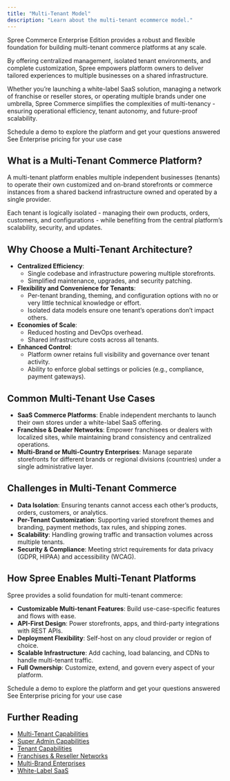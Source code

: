 ```yaml
---
title: "Multi-Tenant Model"
description: "Learn about the multi-tenant ecommerce model."
---
```


Spree Commerce Enterprise Edition provides a robust and flexible foundation for building multi-tenant commerce platforms at any scale.

By offering centralized management, isolated tenant environments, and complete customization, Spree empowers platform owners to deliver tailored experiences to multiple businesses on a shared infrastructure.

Whether you’re launching a white-label SaaS solution, managing a network of franchise or reseller stores, or operating multiple brands under one umbrella, Spree Commerce simplifies the complexities of multi-tenancy - ensuring operational efficiency, tenant autonomy, and future-proof scalability.

<Columns cols={2}>
  <Card title="Book a Demo" icon="eye" href="https://getvendo.com/book-a-demo/" cta="Click here">
    Schedule a demo to explore the platform and get your questions answered
  </Card>

  <Card title="Ask for Pricing" icon="dollar-sign" href="https://spreecommerce.org/get-started/" cta="Click here">
    See Enterprise pricing for your use case
  </Card>
</Columns>

## What is a Multi-Tenant Commerce Platform?

A multi-tenant platform enables multiple independent businesses (tenants) to operate their own customized and on-brand storefronts or commerce instances from a shared backend infrastructure owned and operated by a single provider. 

Each tenant is logically isolated - managing their own products, orders, customers, and configurations - while benefiting from the central platform’s scalability, security, and updates.

## Why Choose a Multi-Tenant Architecture?

- **Centralized Efficiency**:
  - Single codebase and infrastructure powering multiple storefronts.
  - Simplified maintenance, upgrades, and security patching.
- **Flexibility and Convenience for Tenants**:
  - Per-tenant branding, theming, and configuration options with no or very little technical knowledge or effort.
  - Isolated data models ensure one tenant’s operations don’t impact others.
- **Economies of Scale**:
  - Reduced hosting and DevOps overhead.
  - Shared infrastructure costs across all tenants.
- **Enhanced Control**:
  - Platform owner retains full visibility and governance over tenant activity.
  - Ability to enforce global settings or policies (e.g., compliance, payment gateways).

## Common Multi-Tenant Use Cases

- **SaaS Commerce Platforms**: Enable independent merchants to launch their own stores under a white-label SaaS offering.
- **Franchise & Dealer Networks**: Empower franchisees or dealers with localized sites, while maintaining brand consistency and centralized operations.
- **Multi-Brand or Multi-Country Enterprises**: Manage separate storefronts for different brands or regional divisions (countries) under a single administrative layer.

## Challenges in Multi-Tenant Commerce

- **Data Isolation**: Ensuring tenants cannot access each other’s products, orders, customers, or analytics.
- **Per-Tenant Customization**: Supporting varied storefront themes and branding, payment methods, tax rules, and shipping zones.
- **Scalability**: Handling growing traffic and transaction volumes across multiple tenants.
- **Security & Compliance**: Meeting strict requirements for data privacy (GDPR, HIPAA) and accessibility (WCAG).

## How Spree Enables Multi-Tenant Platforms

Spree provides a solid foundation for multi-tenant commerce:

- **Customizable Multi-tenant Features**: Build use-case-specific features and flows with ease.
- **API-First Design**: Power storefronts, apps, and third-party integrations with REST APIs.
- **Deployment Flexibility**: Self-host on any cloud provider or region of choice.
- **Scalable Infrastructure**: Add caching, load balancing, and CDNs to handle multi-tenant traffic.
- **Full Ownership**: Customize, extend, and govern every aspect of your platform.

<Columns cols={2}>
  <Card title="Book a Demo" icon="eye" href="https://getvendo.com/book-a-demo/" cta="Click here">
    Schedule a demo to explore the platform and get your questions answered
  </Card>

  <Card title="Ask for Pricing" icon="dollar-sign" href="https://spreecommerce.org/get-started/" cta="Click here">
    See Enterprise pricing for your use case
  </Card>
</Columns>

## Further Reading
- [<u>Multi-Tenant Capabilities</u>](https://spreecommerce.org/docs/use-case/multi-tenant/multi-tenant-capabilities)
- [<u>Super Admin Capabilities</u>](https://spreecommerce.org/docs/use-case/multi-tenant/super-admin-capabilities)
- [<u>Tenant Capabilities</u>](https://spreecommerce.org/docs/use-case/multi-tenant/tenant-capabilities)
- [<u>Franchises & Reseller Networks</u>](https://spreecommerce.org/docs/use-case/multi-tenant/franchises-and-reseller-networks)
- [<u>Multi-Brand Enterprises</u>](https://spreecommerce.org/docs/use-case/multi-tenant/multi-brand-enterprise-model)
- [<u>White-Label SaaS</u>](https://spreecommerce.org/docs/use-case/multi-tenant/white-label-saas)